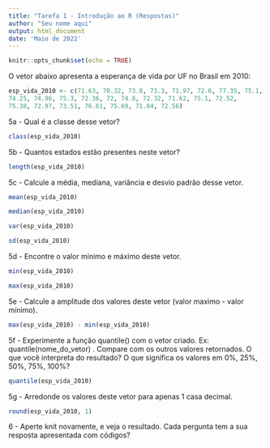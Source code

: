```yaml
---
title: "Tarefa 1 - Introdução ao R (Respostas)"
author: "Seu nome aqui"
output: html_document
date: 'Maio de 2022'
---
```


```r
knitr::opts_chunk$set(echo = TRUE)
```


O vetor abaixo apresenta a esperança de vida por UF no Brasil em 2010:

```r
esp_vida_2010 <- c(71.63, 70.32, 73.8, 73.3, 71.97, 72.6, 77.35, 75.1, 74.6, 70.4, 
74.25, 74.96, 75.3, 72.36, 72, 74.8, 72.32, 71.62, 75.1, 72.52, 
75.38, 72.97, 73.51, 76.61, 75.69, 71.84, 72.56)
```


5a - Qual é a classe desse vetor?

```r
class(esp_vida_2010)
```


5b - Quantos estados estão presentes neste vetor?

```r
length(esp_vida_2010)
```


5c - Calcule a média, mediana, variância e desvio padrão desse vetor.

```r
mean(esp_vida_2010)

median(esp_vida_2010)

var(esp_vida_2010)

sd(esp_vida_2010)
```

5d - Encontre o valor mínimo e máximo deste vetor.

```r
min(esp_vida_2010)

max(esp_vida_2010)
```

5e - Calcule a amplitude dos valores deste vetor (valor maximo - valor mínimo).

```r
max(esp_vida_2010) - min(esp_vida_2010)
```


5f - Experimente a função quantile() com o vetor criado. Ex: quantile(nome_do_vetor) . Compare com os outros valores retornados. O que você interpreta do resultado? O que significa os valores em 0%, 25%, 50%, 75%, 100%?


```r
quantile(esp_vida_2010)
```

5g - Arredonde os valores deste vetor para apenas 1 casa decimal.

```r
round(esp_vida_2010, 1)
```


6 - Aperte knit novamente, e veja o resultado. Cada pergunta tem a sua resposta apresentada com códigos?